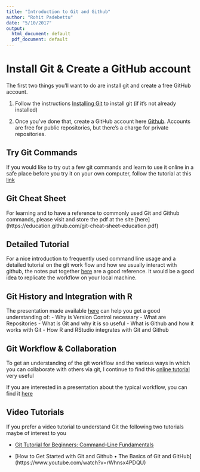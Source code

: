 ```yaml
---
title: "Introduction to Git and Github"
author: "Rohit Padebettu"
date: "5/10/2017"
output:
  html_document: default
  pdf_document: default
---
```

# **Install Git & Create a GitHub account**

The first two things you'll want to do are install git and create a free GitHub account.

1. Follow the instructions [Installing Git](https://git-scm.com/book/en/v2/Getting-Started-Installing-Git) to install git (if it's not already installed) 

2. Once you've done that, create a GitHub account here [Github](https://github.com). Accounts are free for public repositories, but there's a charge for private repositories.

## **Try Git Commands**

If you would like to try out a few git commands and learn to use it online in a safe place before you try it on your own computer, follow the tutorial at this [link](https://try.github.io/levels/1/challenges/1)

## **Git Cheat Sheet**

For learning and to have a reference to commonly used Git and Github commands, please visit and store the pdf at the site [here] (https://education.github.com/git-cheat-sheet-education.pdf)

## **Detailed Tutorial**

For a nice introduction to frequently used command line usage and a detailed tutorial on the git work flow and how we usually interact with github, the notes put together [here](https://www.vrdc.cornell.edu/computing-for-economists/Git_CL_Slides/Git_Notes.pdf) are a good reference. It would be a good idea to replicate the workflow on your local machine.

## **Git History and Integration with R**

The presentation made available [here](https://www.biostat.wisc.edu/~kbroman/talks/GitPrimer.pdf) can help you get a good understanding of:
- Why is Version Control necessary
- What are Repositories
- What is Git and why it is so useful
- What is Github and how it works with Git
- How R and RStudio integrates with Git and Github

## **Git Workflow & Collaboration**

To get an understanding of the git workflow and the various ways in which you can collaborate with others via git, I continue to find this [online tutorial](https://www.atlassian.com/git/tutorials/syncing) very useful

If you are interested in a presentation about the typical workflow, you can find it [here](https://www.cs.cmu.edu/~soonhok/talks/20140519_Git.pdf)


## **Video Tutorials**

If you prefer a video tutorial to understand Git the following two tutorials maybe of interest to you

- [Git Tutorial for Beginners: Command-Line Fundamentals](https://www.youtube.com/watch?v=HVsySz-h9r4)

- [How to Get Started with Git and Github • The Basics of Git and GitHub] (https://www.youtube.com/watch?v=rWhnsx4PDQU) 
